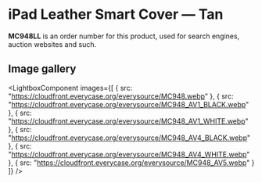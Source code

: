 
# iPad Leather Smart Cover — Tan

<Callout type='info' emoji='👉🏻'>**MC948LL** is an order number for this product, used for search engines, auction websites and such.</Callout>

## Image gallery

<LightboxComponent
    images={[
      {
        src: "https://cloudfront.everycase.org/everysource/MC948.webp"
      },
      {
        src: "https://cloudfront.everycase.org/everysource/MC948_AV1_BLACK.webp"
      },
      {
        src: "https://cloudfront.everycase.org/everysource/MC948_AV1_WHITE.webp"
      },
      {
        src: "https://cloudfront.everycase.org/everysource/MC948_AV4_BLACK.webp"
      },
      {
        src: "https://cloudfront.everycase.org/everysource/MC948_AV4_WHITE.webp"
      },
      {
        src: "https://cloudfront.everycase.org/everysource/MC948_AV5.webp"
      }
    ]}
  />

